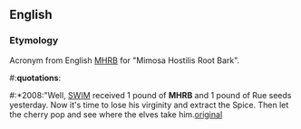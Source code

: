 == English ==
===Etymology===
Acronym from English [[MHRB]] for "Mimosa Hostilis Root Bark".
#:'''quotations''':
#:*2008:"Well, [[SWIM]] received 1 pound of '''MHRB''' and 1 pound of Rue seeds yesterday. Now it's time to lose his virginity and extract the Spice. Then let the cherry pop and see where the elves take him.[http://www.dmt-nexus.com/forum/default.aspx?g=posts&t=999 original]